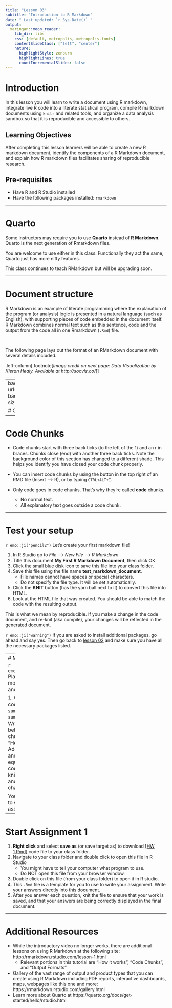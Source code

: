 ```yaml
---
title: "Lesson 03"
subtitle: "Introduction to R Markdown"
date: "_Last updated: `r Sys.Date()`_"
output:
  xaringan::moon_reader:
    lib_dir: libs
    css: [default, metropolis, metropolis-fonts]
    contentSlideClass: ["left", "center"]
    nature:
      highlightStyle: zenburn
      highlightLines: true
      countIncrementalSlides: false
---
```


# Introduction

In this lesson you will learn to write a document using R markdown, integrate live R code into a literate statistical program, compile R markdown documents using `knitr` and related tools, and organize a data analysis sandbox so that it is reproducible and accessible to others.

## Learning Objectives

After completing this lesson learners will be able to create a new R markdown document, identify the components of a R Markdown document, and explain how R markdown files facilitates sharing of reproducible research. 

## Pre-requisites
* Have R and R Studio installed
* Have the following packages installed: `rmarkdown`

---

# Quarto

Some instructors may require you to use **Quarto** instead of **R Markdown**. Quarto is the next generation of Rmarkdown files.  

You are welcome to use either in this class. Functionally they act the same, Quarto just has more nifty features. 

This class continues to teach RMarkdown but will be upgrading soon.


---

# Document structure 

R Markdown is an example of literate programming where the explanation of the program (or analysis) logic is presented in a natural language (such as English), with supporting pieces of code embedded in the document itself. R Markdown combines normal text such as this sentence, code and the output from the code all in one Rmarkdown (`.Rmd`) file. 

<br>

The following page lays out the format of an RMarkdown document with several details included.
  
.left-column[.footnote[*Image credit on next page: Data Visualization by Kieran Healy. Available at http://socviz.co/*]]

---
background-image: url('../static/img/rmarkdown_components.png')
background-position: center
background-size: 75%

# Components of a R Markdown document 

---

# Code Chunks 

* Code chunks start with three back ticks (to the left of the 1) and an r in braces. Chunks close (end) with another three back ticks. Note the background color of this section has changed to a different shade. This helps you identify you have closed your code chunk properly. 

* You can insert code chunks by using the button in the top right of an RMD file (Insert --> R), 
or by typing  `CTRL+ALT+I`. 

* Only code goes in code chunks. That's why they're called **code** chunks. 
  - No normal text. 
  - All explanatory text goes outside a code chunk.


---

# Test your setup

`r emo::ji("pencil2")` Let's create your first markdown file!

1. In R Studio go to _File_ --> _New File_ --> _R Markdown_
2. Title this document **My First R Markdown Document**, then click OK.
3. Click the small blue disk icon to save this file into your class folder. 
4. Save this file using the file name **test_markdown_document**. 
    - File names cannot have spaces or special characters.
    - Do not specify the file type. It will be set automatically. 
5. Click the **KNIT** button (has the yarn ball next to it) to convert this file into HTML. 
6. Look at the HTML file that was created. You should be able to match the code with the resulting output. 

This is what we mean by reproducible. If you make a change in the code document, and re-knit (aka compile), your changes will be reflected in the generated document. 

`r emo::ji("warning")` If you are asked to install additional packages, go ahead and say yes. Then go back to [lesson 02](02_setup_slides.html) and make sure you have all the necessary packages listed. 

---
# Make a change

`r emo::ji("pencil2")`  Play around with modifying the text and the R code.

1. Change the code from `summary(cars)` to `summary(iris)`.   
2. Write a sentence below this code chunk. It could be "Hello world". 
3. Add a code chunk and type the equation `2+2` in the code chunk.
4. Re-knit this document and observe your changes. 

You are now ready to start the first assignment.  

---

# Start Assignment 1

1. **Right click** and select **save as** (or save target as) to download [[HW 1.Rmd]](../hw/hw1.Rmd) code file to your class folder. 
2. Navigate to your class folder and double click to open this file in R Studio
    - You might have to tell your computer what program to use. 
    - Do NOT open this file from your browser window. 
3. Double click on this file (from your class folder) to open it in R studio. 
4. This `.Rmd` file is a template for you to use to write your assignment. Write your answers directly into this document. 
5. After you answer each question, knit the file to ensure that your work is saved, and that your answers are being correctly displayed in the final document. 

---

# Additional Resources

* While the introductory video no longer works, there are additional lessons on using R Markdown at the following site: http://rmarkdown.rstudio.com/lesson-1.html
    - Relevant portions in this tutorial are "How it works", "Code Chunks", and "Output Formats"
* Gallery of the vast range of output and product types that you can create using R Markdown including PDF reports, interactive dashboards, maps, webpages like this one and more:  https://rmarkdown.rstudio.com/gallery.html
* Learn more about Quarto at https://quarto.org/docs/get-started/hello/rstudio.html 
